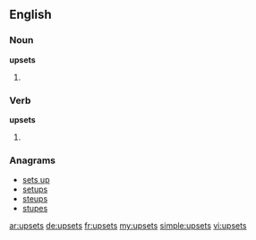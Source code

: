 ==English==

===Noun===
'''upsets'''
# {{plural of|upset}} 

===Verb===
'''upsets'''
# {{third-person singular of|upset}}

===Anagrams===
* [[sets up#English|sets up]]
* [[setups#English|setups]]
* [[steups#English|steups]]
* [[stupes#English|stupes]]

[[ar:upsets]]
[[de:upsets]]
[[fr:upsets]]
[[my:upsets]]
[[simple:upsets]]
[[vi:upsets]]